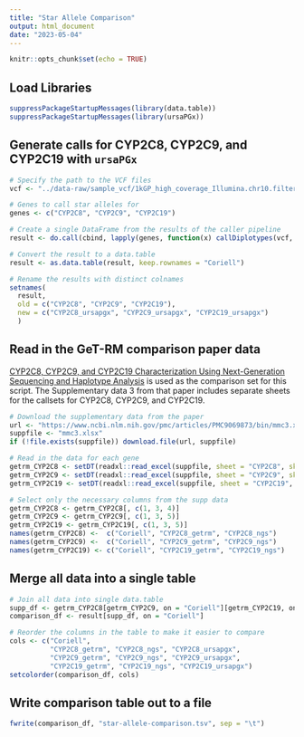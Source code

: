 ```yaml
---
title: "Star Allele Comparison"
output: html_document
date: "2023-05-04"
---
```


```r
knitr::opts_chunk$set(echo = TRUE)
```

## Load Libraries

```r
suppressPackageStartupMessages(library(data.table))
suppressPackageStartupMessages(library(ursaPGx))
```

## Generate calls for CYP2C8, CYP2C9, and CYP2C19 with `ursaPGx`

```r
# Specify the path to the VCF files
vcf <- "../data-raw/sample_vcf/1kGP_high_coverage_Illumina.chr10.filtered.SNV_INDEL_SV_phased_panel.vcf.gz"

# Genes to call star alleles for
genes <- c("CYP2C8", "CYP2C9", "CYP2C19")

# Create a single DataFrame from the results of the caller pipeline
result <- do.call(cbind, lapply(genes, function(x) callDiplotypes(vcf, gene = x)))

# Convert the result to a data.table
result <- as.data.table(result, keep.rownames = "Coriell")

# Rename the results with distinct colnames 
setnames(
  result, 
  old = c("CYP2C8", "CYP2C9", "CYP2C19"), 
  new = c("CYP2C8_ursapgx", "CYP2C9_ursapgx", "CYP2C19_ursapgx")
  )
```

## Read in the GeT-RM comparison paper data

[CYP2C8, CYP2C9, and CYP2C19 Characterization Using Next-Generation Sequencing and Haplotype Analysis](https://pubmed.ncbi.nlm.nih.gov/35134542/) is used as the comparison 
set for this script. The Supplementary data 3 from that paper includes separate 
sheets for the callsets for CYP2C8, CYP2C9, and CYP2C19.

```r
# Download the supplementary data from the paper
url <- "https://www.ncbi.nlm.nih.gov/pmc/articles/PMC9069873/bin/mmc3.xlsx"
suppfile <- "mmc3.xlsx"
if (!file.exists(suppfile)) download.file(url, suppfile)

# Read in the data for each gene
getrm_CYP2C8 <- setDT(readxl::read_excel(suppfile, sheet = "CYP2C8", skip = 3))
getrm_CYP2C9 <- setDT(readxl::read_excel(suppfile, sheet = "CYP2C9", skip = 3))
getrm_CYP2C19 <- setDT(readxl::read_excel(suppfile, sheet = "CYP2C19", skip = 3)) 

# Select only the necessary columns from the supp data
getrm_CYP2C8 <- getrm_CYP2C8[, c(1, 3, 4)]
getrm_CYP2C9 <- getrm_CYP2C9[, c(1, 3, 5)]
getrm_CYP2C19 <- getrm_CYP2C19[, c(1, 3, 5)]
names(getrm_CYP2C8) <-  c("Coriell", "CYP2C8_getrm", "CYP2C8_ngs")
names(getrm_CYP2C9) <-  c("Coriell", "CYP2C9_getrm", "CYP2C9_ngs")
names(getrm_CYP2C19) <- c("Coriell", "CYP2C19_getrm", "CYP2C19_ngs")
```

## Merge all data into a single table

```r
# Join all data into single data.table
supp_df <- getrm_CYP2C8[getrm_CYP2C9, on = "Coriell"][getrm_CYP2C19, on = "Coriell"]
comparison_df <- result[supp_df, on = "Coriell"]

# Reorder the columns in the table to make it easier to compare
cols <- c("Coriell",
          "CYP2C8_getrm", "CYP2C8_ngs", "CYP2C8_ursapgx", 
          "CYP2C9_getrm", "CYP2C9_ngs", "CYP2C9_ursapgx", 
          "CYP2C19_getrm", "CYP2C19_ngs", "CYP2C19_ursapgx")
setcolorder(comparison_df, cols)
```

## Write comparison table out to a file

```r
fwrite(comparison_df, "star-allele-comparison.tsv", sep = "\t")
```
